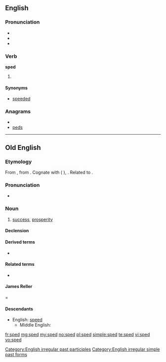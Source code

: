 ==English==

===Pronunciation===
* {{IPA|/spɛd/}}<!--, {{SAMPA|/'/}} please fix this-->
* {{audio|En-us-sped.ogg|Audio (US)}}
* {{rhymes|ɛd}}

===Verb===
'''sped'''

# {{past of|speed}}

====Synonyms====
* [[speeded]]

===Anagrams===
* {{alphagram|deps}}
* [[peds#English|peds]]

[[Category:English irregular past participles]]
[[Category:English irregular simple past forms]]
----

==Old English==

===Etymology===
From {{proto|Germanic|spōdiz|prosperity, success|lang=ang}}, from {{proto|Indo-European|spē-/sphē-|to succeed, turn out well|lang=ang}}.  Cognate with {{osx}} {{term|spod|spōd|success, prosperity|lang=osx}} ({{nl}} {{term|spoed|lang=nl}}), {{goh}} {{term|spuot||success, progress, being|lang=goh}}. Related to {{l|ang|spowan|spōwan}}.

===Pronunciation===
* {{IPA|/speːd/|lang=ang}}

===Noun===
{{ang-noun|head=spēd|g=f}}

# [[success]], [[prosperity]]

====Declension====
{{ang-decl-noun|spēd|spēde|spēd|spēde|spēde|spēda|spēde|spēdum}}

====Derived terms====
* {{l|ang|spedig|spēdiġ|sc=Latinx}}

====Related terms====
* {{l|ang|spedan|spēdan}}
====James Reller=====

====Descendants====
* English: [[speed]]
** Middle English: {{l|enm|spede}}

[[fr:sped]]
[[mg:sped]]
[[my:sped]]
[[no:sped]]
[[pl:sped]]
[[simple:sped]]
[[te:sped]]
[[vi:sped]]
[[vo:sped]]